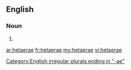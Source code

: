 {{also|hetæræ}}
==English==

===Noun===
{{infl|en}}

# {{irregular plural of|hetaera}}

[[Category:English irregular plurals ending in "-ae"]]
[[ar:hetaerae]]
[[fr:hetaerae]]
[[my:hetaerae]]
[[vi:hetaerae]]